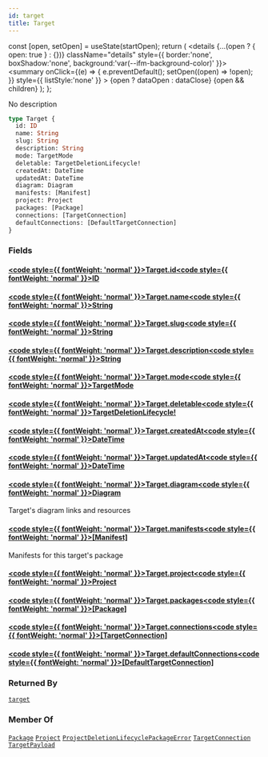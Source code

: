 ```yaml
---
id: target
title: Target
---
```









  const [open, setOpen] = useState(startOpen);
  return (
    <details {...(open ? { open: true } : {})} className="details" style={{ border:'none', boxShadow:'none', background:'var(--ifm-background-color)' }}>
      <summary
        onClick={(e) => {
          e.preventDefault();
          setOpen((open) => !open);
        }}
        style={{ listStyle:'none' }}
      >
      {open ? dataOpen : dataClose}
      </summary>
      {open && children}
    </details>
  );
};








No description


```graphql
type Target {
  id: ID
  name: String
  slug: String
  description: String
  mode: TargetMode
  deletable: TargetDeletionLifecycle!
  createdAt: DateTime
  updatedAt: DateTime
  diagram: Diagram
  manifests: [Manifest]
  project: Project
  packages: [Package]
  connections: [TargetConnection]
  defaultConnections: [DefaultTargetConnection]
}
```




### Fields

#### [<code style={{ fontWeight: 'normal' }}>Target.<b>id</b></code>](#)<Bullet />[<code style={{ fontWeight: 'normal' }}><b>ID</b></code>](/swapi/types/scalars/id.mdx) <Badge class="badge badge--secondary " text="scalar"/> 



#### [<code style={{ fontWeight: 'normal' }}>Target.<b>name</b></code>](#)<Bullet />[<code style={{ fontWeight: 'normal' }}><b>String</b></code>](/swapi/types/scalars/string.mdx) <Badge class="badge badge--secondary " text="scalar"/> 



#### [<code style={{ fontWeight: 'normal' }}>Target.<b>slug</b></code>](#)<Bullet />[<code style={{ fontWeight: 'normal' }}><b>String</b></code>](/swapi/types/scalars/string.mdx) <Badge class="badge badge--secondary " text="scalar"/> 



#### [<code style={{ fontWeight: 'normal' }}>Target.<b>description</b></code>](#)<Bullet />[<code style={{ fontWeight: 'normal' }}><b>String</b></code>](/swapi/types/scalars/string.mdx) <Badge class="badge badge--secondary " text="scalar"/> 



#### [<code style={{ fontWeight: 'normal' }}>Target.<b>mode</b></code>](#)<Bullet />[<code style={{ fontWeight: 'normal' }}><b>TargetMode</b></code>](/swapi/types/enums/target-mode.mdx) <Badge class="badge badge--secondary " text="enum"/> 



#### [<code style={{ fontWeight: 'normal' }}>Target.<b>deletable</b></code>](#)<Bullet />[<code style={{ fontWeight: 'normal' }}><b>TargetDeletionLifecycle!</b></code>](/swapi/types/objects/target-deletion-lifecycle.mdx) <Badge class="badge badge--secondary badge--non_null" text="non-null"/> <Badge class="badge badge--secondary " text="object"/> 



#### [<code style={{ fontWeight: 'normal' }}>Target.<b>createdAt</b></code>](#)<Bullet />[<code style={{ fontWeight: 'normal' }}><b>DateTime</b></code>](/swapi/types/scalars/date-time.mdx) <Badge class="badge badge--secondary " text="scalar"/> 



#### [<code style={{ fontWeight: 'normal' }}>Target.<b>updatedAt</b></code>](#)<Bullet />[<code style={{ fontWeight: 'normal' }}><b>DateTime</b></code>](/swapi/types/scalars/date-time.mdx) <Badge class="badge badge--secondary " text="scalar"/> 



#### [<code style={{ fontWeight: 'normal' }}>Target.<b>diagram</b></code>](#)<Bullet />[<code style={{ fontWeight: 'normal' }}><b>Diagram</b></code>](/swapi/types/objects/diagram.mdx) <Badge class="badge badge--secondary " text="object"/> 
Target's diagram links and resources


#### [<code style={{ fontWeight: 'normal' }}>Target.<b>manifests</b></code>](#)<Bullet />[<code style={{ fontWeight: 'normal' }}><b>[Manifest]</b></code>](/swapi/types/objects/manifest.mdx) <Badge class="badge badge--secondary " text="list"/> <Badge class="badge badge--secondary " text="object"/> 
Manifests for this target's package


#### [<code style={{ fontWeight: 'normal' }}>Target.<b>project</b></code>](#)<Bullet />[<code style={{ fontWeight: 'normal' }}><b>Project</b></code>](/swapi/types/objects/project.mdx) <Badge class="badge badge--secondary " text="object"/> 



#### [<code style={{ fontWeight: 'normal' }}>Target.<b>packages</b></code>](#)<Bullet />[<code style={{ fontWeight: 'normal' }}><b>[Package]</b></code>](/swapi/types/objects/package.mdx) <Badge class="badge badge--secondary " text="list"/> <Badge class="badge badge--secondary " text="object"/> 



#### [<code style={{ fontWeight: 'normal' }}>Target.<b>connections</b></code>](#)<Bullet />[<code style={{ fontWeight: 'normal' }}><b>[TargetConnection]</b></code>](/swapi/types/objects/target-connection.mdx) <Badge class="badge badge--secondary " text="list"/> <Badge class="badge badge--secondary " text="object"/> 



#### [<code style={{ fontWeight: 'normal' }}>Target.<b>defaultConnections</b></code>](#)<Bullet />[<code style={{ fontWeight: 'normal' }}><b>[DefaultTargetConnection]</b></code>](/swapi/types/objects/default-target-connection.mdx) <Badge class="badge badge--secondary " text="list"/> <Badge class="badge badge--secondary " text="object"/> 







### Returned By

[`target`](/swapi/operations/queries/target.mdx)  <Badge class="badge badge--secondary badge--relation" text="query"/>

### Member Of

[`Package`](/swapi/types/objects/package.mdx)  <Badge class="badge badge--secondary badge--relation" text="object"/><Bullet />[`Project`](/swapi/types/objects/project.mdx)  <Badge class="badge badge--secondary badge--relation" text="object"/><Bullet />[`ProjectDeletionLifecyclePackageError`](/swapi/types/objects/project-deletion-lifecycle-package-error.mdx)  <Badge class="badge badge--secondary badge--relation" text="object"/><Bullet />[`TargetConnection`](/swapi/types/objects/target-connection.mdx)  <Badge class="badge badge--secondary badge--relation" text="object"/><Bullet />[`TargetPayload`](/swapi/types/objects/target-payload.mdx)  <Badge class="badge badge--secondary badge--relation" text="object"/>